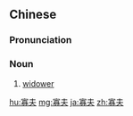 ==Chinese==
{{zh-forms}}

===Pronunciation===
{{zh-pron
|m=guǎfū
|c=gwaa2 fu1
|cat=n
}}

===Noun===
{{zh-noun}}

# [[widower]]

[[hu:寡夫]]
[[mg:寡夫]]
[[ja:寡夫]]
[[zh:寡夫]]